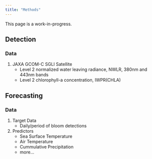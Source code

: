 ```yaml
---
title: "Methods"
---
```

This page is a work-in-progress.

## Detection

### Data
1. JAXA GCOM-C SGLI Satellite
    - Level 2 normalized water leaving radiance, NWLR, 380nm and 443nm bands
    - Level 2 chlorophyll-a concentration, IWPR(CHLA)

## Forecasting

### Data
1. Target Data
    - Daily/period of bloom detections
2. Predictors
    - Sea Surface Temperature
    - Air Temperature
    - Cummulative Precipitation
    - more...